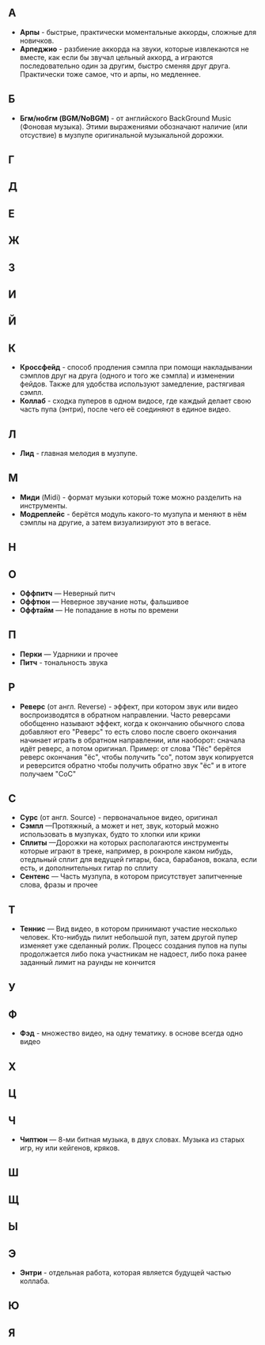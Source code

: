 =='''А'''==
*'''Арпы''' - быстрые, практически моментальные аккорды, сложные для новичков.
*'''Арпеджио''' - разбиение аккорда на звуки, которые извлекаются не вместе, как если бы звучал цельный аккорд, а играются последовательно один за другим, быстро сменяя друг друга. Практически тоже самое, что и арпы, но медленнее.

=='''Б'''==
*'''Бгм/нобгм (BGM/NoBGM)''' - от английского BackGround Music (Фоновая музыка). Этими выражениями обозначают наличие (или отсуствие) в музпупе оригинальной музыкальной дорожки.

==<nowiki/>==

=='''Г'''==

=='''Д'''==

=='''Е'''==

=='''Ж'''==

=='''З'''==

=='''И'''==

=='''Й'''==

=='''К'''==
*'''Кроссфейд''' - способ продления сэмпла при помощи накладывании сэмплов друг на друга (одного и того же сэмпла) и изменении фейдов. Также для удобства используют замедление, растягивая сэмпл.
*'''Коллаб''' - сходка пуперов в одном видосе, где каждый делает свою часть пупа (энтри), после чего её соединяют в единое видео.

=='''Л'''==
*'''Лид''' - главная мелодия в музпупе.

=='''М'''==
*'''Миди''' (Midi) - формат музыки который тоже можно разделить на инструменты.
*'''Модреплейс''' - берётся модуль какого-то музпупа и меняют в нём сэмплы на другие, а затем визуализируют это в вегасе.

=='''Н'''==

=='''О'''==
*'''Оффпитч''' — Неверный питч
*'''Оффтюн''' — Неверное звучание ноты, фальшивое
*'''Оффтайм''' — Не попадание в ноты по времени

=='''П'''==
*'''Перки''' — Ударники и прочее
*'''Питч''' - тональность звука

=='''Р'''==
*'''Реверс''' (от англ. Reverse) - эффект, при котором звук или видео воспроизводятся в обратном направлении. Часто реверсами обобщенно называют эффект, когда к окончанию обычного слова добавляют его "Реверс" то есть слово после своего окончания начинает играть в обратном направлении, или наоборот: сначала идёт реверс, а потом оригинал. Пример: от слова "Пёс" берётся реверс окончания "ёс", чтобы получить "со", потом звук копируется и реверсится обратно чтобы получить обратно звук "ёс" и в итоге получаем "СоС"

=='''С'''==
*'''Сурс''' (от англ. Source) - первоначальное видео, оригинал
*'''Сэмпл''' —Протяжный, а может и нет, звук, который можно использовать в музпуках, будто то хлопки или крики
*'''Сплиты''' —Дорожки на которых располагаются инструменты которые играют в треке, например, в рокнроле каком нибудь, отедльный сплит для ведущей гитары, баса, барабанов, вокала, если есть, и дополнительных гитар по сплиту
*'''Сентенс''' — Часть музпупа, в котором присутствует запитченные слова, фразы и прочее

=='''Т'''==
* '''Теннис''' — Вид видео, в котором принимают участие несколько человек. Кто-нибудь пилит небольшой пуп, затем другой пупер изменяет уже сделанный ролик. Процесс создания пупов на пупы продолжается либо пока участникам не надоест, либо пока ранее заданный лимит на раунды не кончится

=='''У'''==

=='''Ф'''==
*'''Фэд''' - множество видео, на одну тематику. в основе всегда одно видео

=='''Х'''==

=='''Ц'''==

=='''Ч'''==
*'''Чиптюн''' — 8-ми битная музыка, в двух словах. Музыка из старых игр, ну или кейгенов, кряков.

=='''Ш'''==

=='''Щ'''==

=='''Ы'''==

=='''Э'''==
*'''Энтри''' - отдельная работа, которая является будущей частью коллаба.

=='''Ю'''==

=='''Я'''==